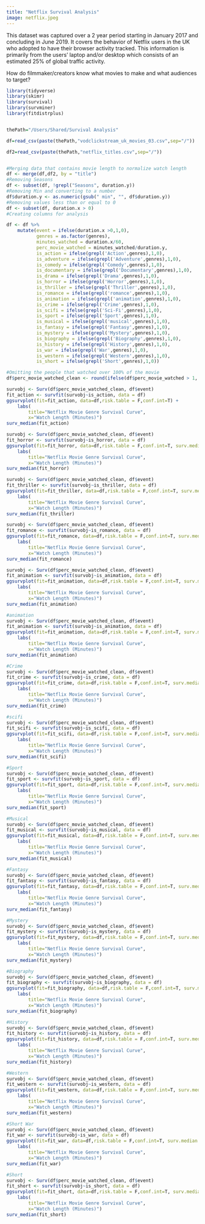 ```yaml
---
title: "Netflix Survival Analysis"
image: netflix.jpeg
---
```


This dataset was captured over a 2 year period starting in January 2017 and concluding in June 2019. It covers the behavior of Netflix users in the UK who adopted to have their browser activity tracked. This information is primarily from the users’ laptop and/or desktop which consists of an estimated 25% of global traffic activity.   

How do filmmaker/creators know what movies to make and what audiences to target? 
```r
library(tidyverse)
library(skimr)
library(survival)
library(survminer)
library(fitdistrplus)


thePath="/Users/Shared/Survival Analysis"

df=read_csv(paste(thePath,"vodclickstream_uk_movies_03.csv",sep="/"))

df2=read_csv(paste(thePath,"netflix_titles.csv",sep="/"))


#Merging data that contains movie length to normalize watch length
df <- merge(df,df2, by = "title")
#Removing Seasons
df <- subset(df, !grepl("Seasons", duration.y))
#Removing Min and converting to a number
df$duration.y <- as.numeric(gsub(" min", "", df$duration.y))
#Removing values less than or equal to 0
df <- subset(df, duration.x > 0)
#Creating columns for analysis

df <- df %>%  
    mutate(event = ifelse(duration.x >0,1,0),
           genres = as.factor(genres),
           minutes_watched = duration.x/60,
           perc_movie_watched = minutes_watched/duration.y,
           is_action = ifelse(grepl('Action',genres),1,0),
           is_adventure = ifelse(grepl('Adventure',genres),1,0),
           is_comedy = ifelse(grepl('Comedy',genres),1,0),
           is_documentary = ifelse(grepl('Documentary',genres),1,0),
           is_drama = ifelse(grepl('Drama',genres),1,0),
           is_horror = ifelse(grepl('Horror',genres),1,0),
           is_thriller = ifelse(grepl('Thriller',genres),1,0),
           is_romance = ifelse(grepl('romance',genres),1,0),
           is_animation = ifelse(grepl('animation',genres),1,0),
           is_crime = ifelse(grepl('Crime',genres),1,0),
           is_scifi = ifelse(grepl('Sci-Fi',genres),1,0),
           is_sport = ifelse(grepl('Sport',genres),1,0),
           is_musical = ifelse(grepl('musical',genres),1,0),
           is_fantasy = ifelse(grepl('Fantasy',genres),1,0),
           is_mystery = ifelse(grepl('Mystery',genres),1,0),
           is_biography = ifelse(grepl('Biography',genres),1,0),
           is_history = ifelse(grepl('History',genres),1,0),
           is_war = ifelse(grepl('War',genres),1,0),
           is_western = ifelse(grepl('Western',genres),1,0),
           is_short = ifelse(grepl('Short',genres),1,0))

#Omitting the people that watched over 100% of the movie
df$perc_movie_watched_clean <- round(ifelse(df$perc_movie_watched > 1, 1, df$perc_movie_watched),2)
```

```r
survobj <- Surv(df$perc_movie_watched_clean, df$event)
fit_action <- survfit(survobj~is_action, data = df)
ggsurvplot(fit=fit_action, data=df,risk.table = F,conf.int=T) +
    labs(
        title="Netflix Movie Genre Survival Curve",
        x="Watch Length (Minutes)") 
surv_median(fit_action)
```

```r
survobj <- Surv(df$perc_movie_watched_clean, df$event)
fit_horror <- survfit(survobj~is_horror, data = df)
ggsurvplot(fit=fit_horror, data=df,risk.table = F,conf.int=T, surv.median.line = 'hv') +
    labs(
        title="Netflix Movie Genre Survival Curve",
        x="Watch Length (Minutes)") 
surv_median(fit_horror)
```

```r
survobj <- Surv(df$perc_movie_watched_clean, df$event)
fit_thriller <- survfit(survobj~is_thriller, data = df)
ggsurvplot(fit=fit_thriller, data=df,risk.table = F,conf.int=T, surv.median.line = 'hv') +
    labs(
        title="Netflix Movie Genre Survival Curve",
        x="Watch Length (Minutes)") 
surv_median(fit_thriller)
```

```r
survobj <- Surv(df$perc_movie_watched_clean, df$event)
fit_romance <- survfit(survobj~is_romance, data = df)
ggsurvplot(fit=fit_romance, data=df,risk.table = F,conf.int=T, surv.median.line = 'hv') +
    labs(
        title="Netflix Movie Genre Survival Curve",
        x="Watch Length (Minutes)") 
surv_median(fit_romance)
```

```r
survobj <- Surv(df$perc_movie_watched_clean, df$event)
fit_animation <- survfit(survobj~is_animation, data = df)
ggsurvplot(fit=fit_animation, data=df,risk.table = F,conf.int=T, surv.median.line = 'hv') +
    labs(
        title="Netflix Movie Genre Survival Curve",
        x="Watch Length (Minutes)") 
surv_median(fit_animation)
```

```r
#animation
survobj <- Surv(df$perc_movie_watched_clean, df$event)
fit_animation <- survfit(survobj~is_animation, data = df)
ggsurvplot(fit=fit_animation, data=df,risk.table = F,conf.int=T, surv.median.line = 'hv') +
    labs(
        title="Netflix Movie Genre Survival Curve",
        x="Watch Length (Minutes)") 
surv_median(fit_animation)
```

```r
#Crime
survobj <- Surv(df$perc_movie_watched_clean, df$event)
fit_crime <- survfit(survobj~is_crime, data = df)
ggsurvplot(fit=fit_crime, data=df,risk.table = F,conf.int=T, surv.median.line = 'hv') +
    labs(
        title="Netflix Movie Genre Survival Curve",
        x="Watch Length (Minutes)") 
surv_median(fit_crime)
```

```r
#scifi
survobj <- Surv(df$perc_movie_watched_clean, df$event)
fit_scifi <- survfit(survobj~is_scifi, data = df)
ggsurvplot(fit=fit_scifi, data=df,risk.table = F,conf.int=T, surv.median.line = 'hv') +
    labs(
        title="Netflix Movie Genre Survival Curve",
        x="Watch Length (Minutes)") 
surv_median(fit_scifi)
```

```r
#Sport
survobj <- Surv(df$perc_movie_watched_clean, df$event)
fit_sport <- survfit(survobj~is_sport, data = df)
ggsurvplot(fit=fit_sport, data=df,risk.table = F,conf.int=T, surv.median.line = 'hv') +
    labs(
        title="Netflix Movie Genre Survival Curve",
        x="Watch Length (Minutes)") 
surv_median(fit_sport)
```

```r
#Musical
survobj <- Surv(df$perc_movie_watched_clean, df$event)
fit_musical <- survfit(survobj~is_musical, data = df)
ggsurvplot(fit=fit_musical, data=df,risk.table = F,conf.int=T, surv.median.line = 'hv') +
    labs(
        title="Netflix Movie Genre Survival Curve",
        x="Watch Length (Minutes)") 
surv_median(fit_musical)
```

```r
#Fantasy
survobj <- Surv(df$perc_movie_watched_clean, df$event)
fit_fantasy <- survfit(survobj~is_fantasy, data = df)
ggsurvplot(fit=fit_fantasy, data=df,risk.table = F,conf.int=T, surv.median.line = 'hv') +
    labs(
        title="Netflix Movie Genre Survival Curve",
        x="Watch Length (Minutes)") 
surv_median(fit_fantasy)
```

```r
#Mystery
survobj <- Surv(df$perc_movie_watched_clean, df$event)
fit_mystery <- survfit(survobj~is_mystery, data = df)
ggsurvplot(fit=fit_mystery, data=df,risk.table = F,conf.int=T, surv.median.line = 'hv') +
    labs(
        title="Netflix Movie Genre Survival Curve",
        x="Watch Length (Minutes)") 
surv_median(fit_mystery)
```

```r
#Biography
survobj <- Surv(df$perc_movie_watched_clean, df$event)
fit_biography <- survfit(survobj~is_biography, data = df)
ggsurvplot(fit=fit_biography, data=df,risk.table = F,conf.int=T, surv.median.line = 'hv') +
    labs(
        title="Netflix Movie Genre Survival Curve",
        x="Watch Length (Minutes)") 
surv_median(fit_biography)
```

```r
#History
survobj <- Surv(df$perc_movie_watched_clean, df$event)
fit_history <- survfit(survobj~is_history, data = df)
ggsurvplot(fit=fit_history, data=df,risk.table = F,conf.int=T, surv.median.line = 'hv') +
    labs(
        title="Netflix Movie Genre Survival Curve",
        x="Watch Length (Minutes)") 
surv_median(fit_history)
```

```r
#Western
survobj <- Surv(df$perc_movie_watched_clean, df$event)
fit_western <- survfit(survobj~is_western, data = df)
ggsurvplot(fit=fit_western, data=df,risk.table = F,conf.int=T, surv.median.line = 'hv') +
    labs(
        title="Netflix Movie Genre Survival Curve",
        x="Watch Length (Minutes)") 
surv_median(fit_western)
```

```r
#Short War
survobj <- Surv(df$perc_movie_watched_clean, df$event)
fit_war <- survfit(survobj~is_war, data = df)
ggsurvplot(fit=fit_war, data=df,risk.table = F,conf.int=T, surv.median.line = 'hv') +
    labs(
        title="Netflix Movie Genre Survival Curve",
        x="Watch Length (Minutes)") 
surv_median(fit_war)
```

```r
#Short
survobj <- Surv(df$perc_movie_watched_clean, df$event)
fit_short <- survfit(survobj~is_short, data = df)
ggsurvplot(fit=fit_short, data=df,risk.table = F,conf.int=T, surv.median.line = 'hv') +
    labs(
        title="Netflix Movie Genre Survival Curve",
        x="Watch Length (Minutes)") 
surv_median(fit_short)
```

